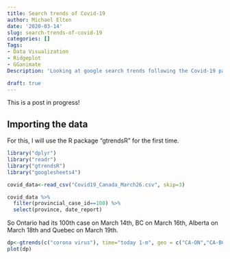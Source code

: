 ```yaml
---
title: Search trends of Covid-19
author: Michael Elten
date: '2020-03-14'
slug: search-trends-of-covid-19
categories: []
Tags:
- Data Visualization
- Ridgeplot
- GGanimate
Description: 'Looking at google search trends following the Covid-19 pandemic'

draft: true
---
```


This is a post in progress!

## Importing the data

For this, I will use the R package "gtrendsR" for the first time. 

```r
library("dplyr")
library("readr")
library("gtrendsR")
library("googlesheets4")
```


```r
covid_data<-read_csv("Covid19_Canada_March26.csv", skip=3)
```

```r
covid_data %>%
  filter(provincial_case_id==100) %>%
  select(province, date_report)
```
So Ontario had its 100th case on March 14th, BC on March 16th, Alberta on March 18th and Quebec on March 19th.

```r
dp<-gtrends(c("corona virus"), time="today 1-m", geo = c("CA-ON","CA-BC","CA-QC"))
plot(dp)
```



